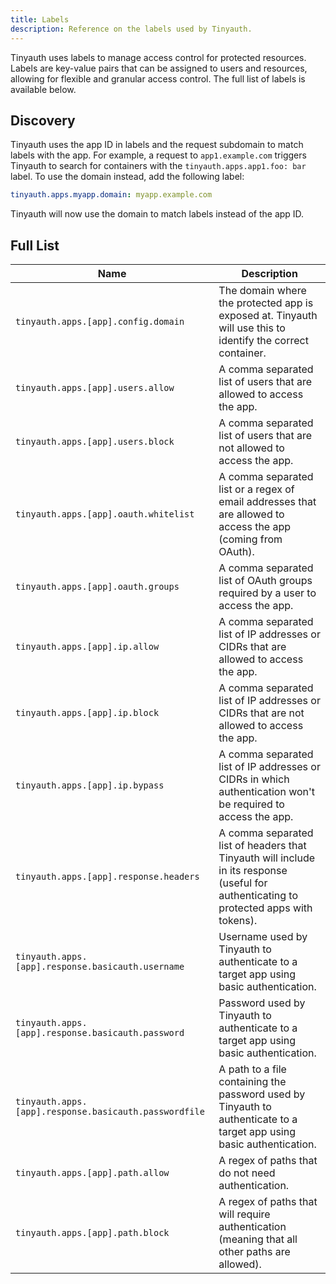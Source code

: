 ```yaml
---
title: Labels
description: Reference on the labels used by Tinyauth.
---
```


Tinyauth uses labels to manage access control for protected resources. Labels are key-value pairs that can be assigned to users and resources, allowing for flexible and granular access control. The full list of labels is available below.

## Discovery

Tinyauth uses the app ID in labels and the request subdomain to match labels with the app. For example, a request to `app1.example.com` triggers Tinyauth to search for containers with the `tinyauth.apps.app1.foo: bar` label. To use the domain instead, add the following label:

```yaml
tinyauth.apps.myapp.domain: myapp.example.com
```

Tinyauth will now use the domain to match labels instead of the app ID.

## Full List

| Name                                                  | Description                                                                                                                             |
| ----------------------------------------------------- | --------------------------------------------------------------------------------------------------------------------------------------- |
| `tinyauth.apps.[app].config.domain`                   | The domain where the protected app is exposed at. Tinyauth will use this to identify the correct container.                             |
| `tinyauth.apps.[app].users.allow`                     | A comma separated list of users that are allowed to access the app.                                                                     |
| `tinyauth.apps.[app].users.block`                     | A comma separated list of users that are not allowed to access the app.                                                                 |
| `tinyauth.apps.[app].oauth.whitelist`                 | A comma separated list or a regex of email addresses that are allowed to access the app (coming from OAuth).                            |
| `tinyauth.apps.[app].oauth.groups`                    | A comma separated list of OAuth groups required by a user to access the app.                                                            |
| `tinyauth.apps.[app].ip.allow`                        | A comma separated list of IP addresses or CIDRs that are allowed to access the app.                                                     |
| `tinyauth.apps.[app].ip.block`                        | A comma separated list of IP addresses or CIDRs that are not allowed to access the app.                                                 |
| `tinyauth.apps.[app].ip.bypass`                       | A comma separated list of IP addresses or CIDRs in which authentication won't be required to access the app.                            |
| `tinyauth.apps.[app].response.headers`                | A comma separated list of headers that Tinyauth will include in its response (useful for authenticating to protected apps with tokens). |
| `tinyauth.apps.[app].response.basicauth.username`     | Username used by Tinyauth to authenticate to a target app using basic authentication.                                                   |
| `tinyauth.apps.[app].response.basicauth.password`     | Password used by Tinyauth to authenticate to a target app using basic authentication.                                                   |
| `tinyauth.apps.[app].response.basicauth.passwordfile` | A path to a file containing the password used by Tinyauth to authenticate to a target app using basic authentication.                   |
| `tinyauth.apps.[app].path.allow`                      | A regex of paths that do not need authentication.                                                                                       |
| `tinyauth.apps.[app].path.block`                      | A regex of paths that will require authentication (meaning that all other paths are allowed).                                           |
